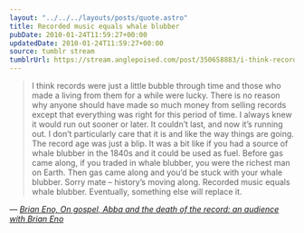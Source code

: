 ```yaml
---
layout: "../../../layouts/posts/quote.astro"
title: Recorded music equals whale blubber
pubDate: 2010-01-24T11:59:27+00:00
updatedDate: 2010-01-24T11:59:27+00:00
source: tumblr stream
tumblrUrl: https://stream.anglepoised.com/post/350658883/i-think-records-were-just-a-little-bubble-through
---
```


> I think records were just a little bubble through time and those who made a living from them for a while were lucky. There is no reason why anyone should have made so much money from selling records except that everything was right for this period of time. I always knew it would run out sooner or later. It couldn&rsquo;t last, and now it&rsquo;s running out. I don&rsquo;t particularly care that it is and like the way things are going. The record age was just a blip. It was a bit like if you had a source of whale blubber in the 1840s and it could be used as fuel. Before gas came along, if you traded in whale blubber, you were the richest man on Earth. Then gas came along and you&rsquo;d be stuck with your whale blubber. Sorry mate – history&rsquo;s moving along. Recorded music equals whale blubber. Eventually, something else will replace it.

— <cite>[Brian Eno, _On gospel, Abba and the death of the record: an audience with Brian Eno_](https://www.theguardian.com/music/2010/jan/17/brian-eno-interview-paul-morley)</cite>
